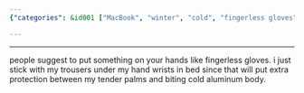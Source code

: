 ```yaml
---
{"categories": &id001 ["MacBook", "winter", "cold", "fingerless gloves", "trousers", "protection", "productivity"], "category": "Technology", "date": "2023-01-14 07:06:12", "description": "The MacBook is found to be uncomfortable to use in cold weather. Users suggest using fingerless gloves or wearing trousers under wrists as protective measures.", "tags": *id001, "title": "macbook is freezing cold to use at winter"}

---
```


------
people suggest to put something on your hands like fingerless gloves. i just stick with my trousers under my hand wrists in bed since that will put extra protection between my tender palms and biting cold aluminum body.
